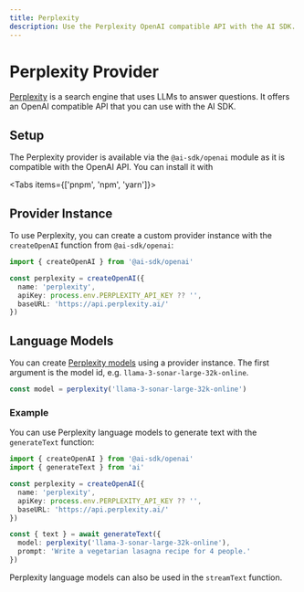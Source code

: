 ```yaml
---
title: Perplexity
description: Use the Perplexity OpenAI compatible API with the AI SDK.
---
```


# Perplexity Provider

[Perplexity](https://docs.perplexity.ai/) is a search engine that uses LLMs to answer questions.
It offers an OpenAI compatible API that you can use with the AI SDK.

## Setup

The Perplexity provider is available via the `@ai-sdk/openai` module as it is compatible with the OpenAI API.
You can install it with

<Tabs items={['pnpm', 'npm', 'yarn']}>
  <Tab>
    <Snippet text="pnpm add @ai-sdk/openai" dark />
  </Tab>
  <Tab>
    <Snippet text="npm install @ai-sdk/openai" dark />
  </Tab>
  <Tab>
    <Snippet text="yarn add @ai-sdk/openai" dark />
  </Tab>
</Tabs>

## Provider Instance

To use Perplexity, you can create a custom provider instance with the `createOpenAI` function from `@ai-sdk/openai`:

```ts
import { createOpenAI } from '@ai-sdk/openai'

const perplexity = createOpenAI({
  name: 'perplexity',
  apiKey: process.env.PERPLEXITY_API_KEY ?? '',
  baseURL: 'https://api.perplexity.ai/'
})
```

## Language Models

You can create [Perplexity models](https://docs.perplexity.ai/docs/model-cards) using a provider instance.
The first argument is the model id, e.g. `llama-3-sonar-large-32k-online`.

```ts
const model = perplexity('llama-3-sonar-large-32k-online')
```

### Example

You can use Perplexity language models to generate text with the `generateText` function:

```ts
import { createOpenAI } from '@ai-sdk/openai'
import { generateText } from 'ai'

const perplexity = createOpenAI({
  name: 'perplexity',
  apiKey: process.env.PERPLEXITY_API_KEY ?? '',
  baseURL: 'https://api.perplexity.ai/'
})

const { text } = await generateText({
  model: perplexity('llama-3-sonar-large-32k-online'),
  prompt: 'Write a vegetarian lasagna recipe for 4 people.'
})
```

Perplexity language models can also be used in the `streamText` function.
